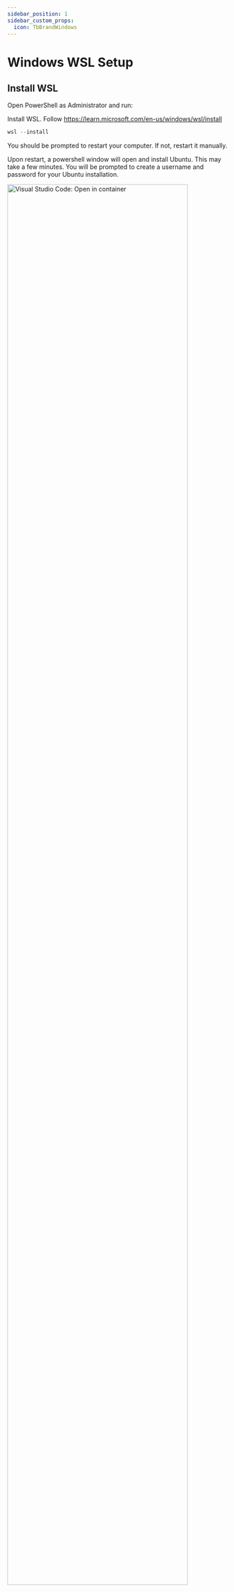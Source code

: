 ```yaml
---
sidebar_position: 1
sidebar_custom_props:
  icon: TbBrandWindows
---
```


# Windows WSL Setup

## Install WSL

Open PowerShell as Administrator and run:

Install WSL. Follow https://learn.microsoft.com/en-us/windows/wsl/install

```powershell
wsl --install
```

You should be prompted to restart your computer. If not, restart it manually.

Upon restart, a powershell window will open and install Ubuntu. This may take a few minutes.
You will be prompted to create a username and password for your Ubuntu installation.

<div style={{textAlign: 'center'}}>
    <img src="/img/developer/wsl-complete.png" alt="Visual Studio Code: Open in container" width="90%" />
</div>

## Setup your developer environment

### Install Git

Follow: https://learn.microsoft.com/en-us/windows/wsl/tutorials/wsl-git

```
sudo apt-get install git
```
Then, configure your git user name and email using the following commands, replacing name and email with your own. These details will be associated with any commits that you create:

```
git config --global user.name "Your Name"
git config --global user.email "youremail@domain.com"
```

**Note:$$ If you don't have a Github account, create one now with the corresponding email address. We recommend that you setup a SSH key for your Github account. Follow the instructions here: https://docs.github.com/fr/authentication/connecting-to-github-with-ssh/generating-a-new-ssh-key-and-adding-it-to-the-ssh-agent

### Install Node.js, nvm, Yarn

```bash
sudo apt-get install curl
curl -o- https://raw.githubusercontent.com/nvm-sh/nvm/master/install.sh | bash
curl -o- -L https://yarnpkg.com/install.sh | bash
```

Close and reopen your terminal to start using nvm or run the following to use it now:

### Install Twenty project

You are ready to install Twenty project. Follow the [Yarn install guide](/developer/local-setup#yarn-install) instructions. 
We don't recommend to use Docker on WSL as it adds an extra layer of complexity.



